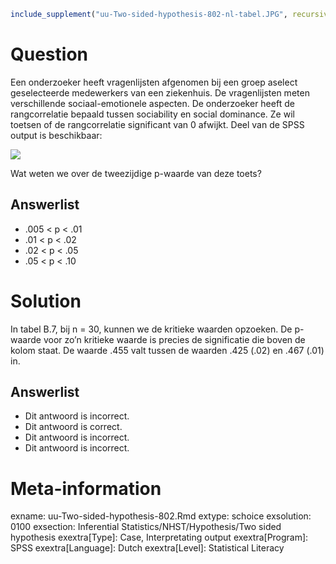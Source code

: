 ```r
include_supplement("uu-Two-sided-hypothesis-802-nl-tabel.JPG", recursive = TRUE)
```

Question
========
  
Een onderzoeker heeft vragenlijsten afgenomen bij een groep aselect geselecteerde medewerkers van een ziekenhuis. De vragenlijsten meten verschillende sociaal-emotionele aspecten. De onderzoeker heeft de rangcorrelatie bepaald tussen sociability en social dominance. Ze wil toetsen of de rangcorrelatie significant van 0 afwijkt. Deel van de SPSS output is beschikbaar:

![](uu-Two-sided-hypothesis-802-nl-tabel.JPG)

Wat weten we over de tweezijdige  p-waarde van deze toets?
  
Answerlist
----------
* .005 < p < .01 
* .01 < p < .02
* .02 < p < .05
* .05 < p < .10

Solution
========
  
In tabel B.7, bij n = 30, kunnen we de kritieke waarden opzoeken. De p-waarde voor zo’n kritieke waarde is precies de significatie die boven de kolom staat. De waarde .455 valt tussen de waarden .425 (.02) en .467 (.01) in. 

Answerlist
----------
* Dit antwoord is incorrect.
* Dit antwoord is correct.
* Dit antwoord is incorrect.
* Dit antwoord is incorrect.

Meta-information
================
exname: uu-Two-sided-hypothesis-802.Rmd
extype: schoice
exsolution: 0100
exsection: Inferential Statistics/NHST/Hypothesis/Two sided hypothesis
exextra[Type]: Case, Interpretating output
exextra[Program]: SPSS
exextra[Language]: Dutch
exextra[Level]: Statistical Literacy